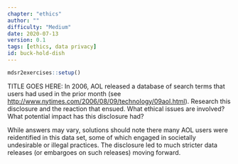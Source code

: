 ```yaml
---
chapter: "ethics"
author: ""
difficulty: "Medium"
date: 2020-07-13 
version: 0.1
tags: [ethics, data privacy]
id: buck-hold-dish
---
```


```r
mdsr2exercises::setup()
```

TITLE GOES HERE: In 2006, AOL released a database of search terms that users had used in the prior month (see <http://www.nytimes.com/2006/08/09/technology/09aol.html>).  Research this disclosure and the reaction that ensued.  What ethical issues are involved?  What potential impact has this disclosure had?

 <!--begin-answer-->

While answers may vary, solutions should note there many AOL users were reidentified in this data set, some of which engaged in societally undesirable or illegal practices. The disclosure led to much stricter data releases (or embargoes on such releases) moving forward.
  <!--end-answer-->


